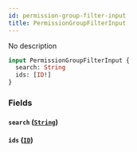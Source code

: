 ```yaml
---
id: permission-group-filter-input
title: PermissionGroupFilterInput
---
```


No description

```graphql
input PermissionGroupFilterInput {
  search: String
  ids: [ID!]
}
```

### Fields

#### `search` ([`String`](../../../developer/api-reference/scalars/string))

#### `ids` ([`ID`](../../../developer/api-reference/scalars/id))

